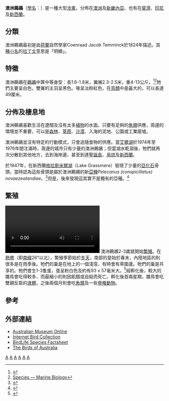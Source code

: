 {{noteTA
|G1 = TO
}}
{{Speciesbox
| taxon = Pelecanus conspicillatus
| status = LC 
| status_system = IUCN3.1
| status_ref = <ref name=iucn>{{IUCN2009|assessors=BirdLife International|year=2008|title=Pelecanus conspicillatus|id=144764|downloaded=2009-10-16}}</ref>
| image = Pelican lakes entrance02.jpg
| binomial_authority = [[Coenraad_Jacob_Temminck|Temminck]], 1824
}}
'''澳洲鵜鶘'''（[[學名|學名]]：''{{lang|la|Pelecanus conspicillatus}}''）是一種大型[[涉禽|涉禽]]，分佈在[[澳洲|澳洲]]及[[新畿內亞|新畿內亞]]、也有在[[斐濟|斐濟]]、[[印尼|印尼]]及[[新西蘭|新西蘭]]。

== 分類 ==
澳洲鵜鶘最初是由[[荷蘭|荷蘭]]自然學家Coenraad Jacob Temminck於1824年描述。其[[種小名|種小名]]的[[拉丁文|拉丁文]]意思是「明顯」。

== 特徵 ==
澳洲鵜鶘在[[鵜鶘|鵜鶘]]中算中等身型：長1.6-1.8米，翼展2.3-2.5米，重4-13公斤。<ref>{{Cite web |url=http://australian-animals.net/pelican.htm |title=Australian Animals — Pelican |accessdate=2009-10-16 |archive-date=2015-11-08 |archive-url=https://web.archive.org/web/20151108001417/http://australian-animals.net/pelican.htm |dead-url=no }}</ref><ref>[http://marinebio.org/species.asp?id=537 Species — Marine Biology]</ref>牠們主要呈白色，雙翼的主羽呈黑色。喙呈淡粉紅色，在[[鳥類|鳥類]]中是最大的，可以長達49厘米。

== 分佈及棲息地 ==
澳洲鵜鶘喜歡生活在遼闊及沒有太多[[植物|植物]]的水面。只要有足夠的[[魚類|魚類]]供應，周邊的環境並不重要，可以是[[森林|森林]]、[[草原|草原]]、[[沙漠|沙漠]]、入海的泥地、公園或工業廢墟。

澳洲鵜鶘並沒有特定的行動模式，只會追隨食物的供應。當[[艾爾湖|艾爾湖]]於1974年至1976年間注滿時，周邊的城市只有少量的澳洲鵜鶘；但當湖水乾涸後，牠們就再次分散到其他地方，去到海岸邊，甚至到達[[聖誕島|聖誕島]]、[[帛琉|帛琉]]及[[新西蘭|新西蘭]]。

於1947年，在新西蘭[[格拉斯米爾湖|格拉斯米爾湖]]（Lake Grassmere）發現了少量的[[亞化石|亞化石]]骨頭，當時認為這些骨頭是屬於澳洲鵜鶘的新[[亞種|亞種]]''Pelecanus (conspicillatus) novaezealandiae''。<ref name=scarlett1966>{{Cite journal en|author=Scarlett, R. J.|year=1966|title=A Pelican in New Zealand|journal=Notornis|volume=13|issue=4|pages=204-17|url=http://www.notornis.org.nz/free_issues/Notornis_13-1966/Notornis_13_4.pdf|deadurl=yes|archiveurl=https://web.archive.org/web/20081018071145/http://www.notornis.org.nz/free_issues/Notornis_13-1966/Notornis_13_4.pdf|archivedate=2008-10-18}}</ref>但是，後來發現這其實不是獨有的亞種。<ref name=Worthy1998>{{Cite journal en|author=Worthy, Trevor H.|year=1998|title=A remarkable fossil and archaeological fauna from Marfells Beach, Lake Grassmere, South Island, New Zealand|journal=Records of the Canterbury Museum|volume=12|pages=79-176}}</ref>

== 繁殖 ==
[[File:Australian_Pelican_samcem.ogv|thumb]]
澳洲鵜鶘2-3歲就開始[[繁殖|繁殖]]。在[[熱帶|熱帶]]（即[[南緯|南緯]]26°以北），繁殖季節始於[[冬天|冬天]]，南部的是始於春末，內陸地區的則很多是在雨季後。牠們的巢是在地上的一個淺窪，有時會有草圍邊。牠們的巢是共享的。牠們會生1-3隻蛋，蛋呈粉白色及約有93 x 57毫米大。<ref name=Ber03>{{cite book en|last=Beruldsen|first=G|title=Australian Birds: Their Nests and Eggs|publisher=self|date=2003|location=Kenmore Hills, Qld|pages=187|id=ISBN 0-646-42798-9}}</ref>經孵化後，較大的雛鳥會吃得較多，而最細小的則因飢餓或自殺而死亡。孵化後首兩星期，雛鳥會吃雙親反芻的[[液體|液體]]，之後兩個月則會吃[[魚類|魚類]]及一些[[脊椎動物|脊椎動物]]。

== 參考 ==
{{Reflist}}

== 外部連結 ==
{{commons|Pelecanus conspicillatus}}
* [http://www.amonline.net.au/factsheets/australian_pelican.htm Australian Museum Online] {{Wayback|url=http://www.amonline.net.au/factsheets/australian_pelican.htm |date=20060806140023 }}
* [https://web.archive.org/web/20070107151842/http://ibc.hbw.com/ibc/phtml/especie.phtml?idEspecie=218 Internet Bird Collection]
* [http://www.birdlife.org/datazone/species/index.html?action=SpcHTMDetails.asp&sid=3813&m=0 BirdLife Species Factsheet] {{Wayback|url=http://www.birdlife.org/datazone/species/index.html?action=SpcHTMDetails.asp&sid=3813&m=0 |date=20070929165924 }}
* [http://nla.gov.au/nla.aus-f4773-7-s155-e The Birds of Australia] {{Wayback|url=http://nla.gov.au/nla.aus-f4773-7-s155-e |date=20160304222225 }}
{{Taxonbar}}
[[Category:鵜鶘科|A]]
[[Category:澳大利亞鳥類|A]]
[[Category:紐西蘭鳥類|A]]
[[Category:印尼鳥類|A]]
[[Category:巴布亞新幾內亞動物|A]]
[[Category:1824年描述的鸟类|A]]